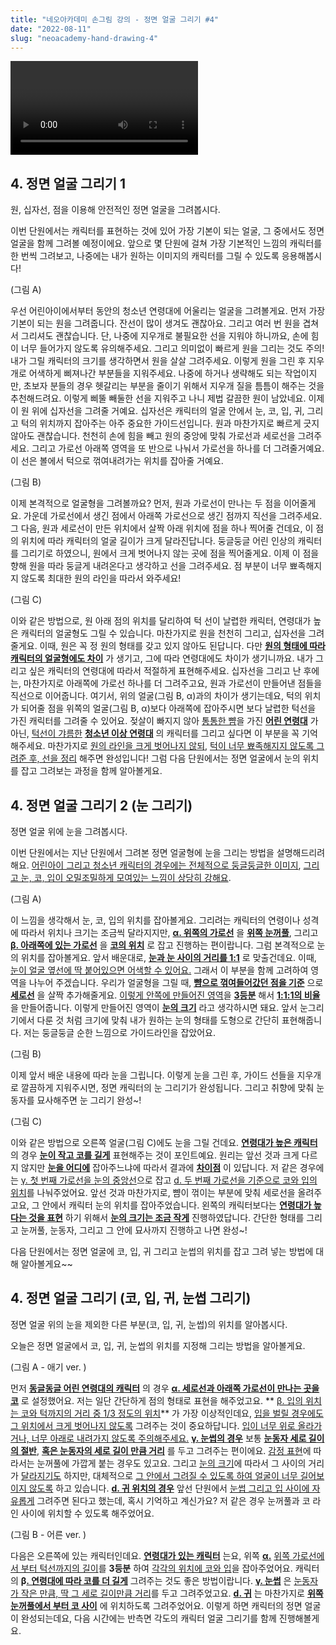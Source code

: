 ```yaml
---
title: "네오아카데미 손그림 강의 - 정면 얼굴 그리기 #4"
date: "2022-08-11"
slug: "neoacademy-hand-drawing-4"
---
```


<Video 
    videoSrcURL="https://www.youtube.com/embed/rXUq6RBJ19M"
    videoTitle="네오아카데미 손그림 강의 - 정면 얼굴 그리기 #4"
/>

## 4. 정면 얼굴 그리기 1
원, 십자선, 점을 이용해 안전적인 정면 얼굴을 그려봅시다.

이번 단원에서는 캐릭터를 표현하는 것에 있어 가장 기본이 되는 얼굴, 그 중에서도 정면 얼굴을 함께 그려볼 예정이에요. 앞으로 몇 단원에 걸쳐 가장 기본적인 느낌의 캐릭터를 한 번씩 그려보고, 나중에는 내가 원하는 이미지의 캐릭터를 그릴 수 있도록 응용해봅시다! 

(그림 A)

우선 어린아이에서부터 동안의 청소년 연령대에 어울리는 얼굴을 그려볼게요.
먼저 가장 기본이 되는 원을 그려줍니다. 잔선이 많이 생겨도 괜찮아요. 그리고 여러 번 원을 겹쳐서 그리셔도 괜찮습니다. 단, 나중에 지우개로 불필요한 선을 지워야 하니까요, 손에 힘이 너무 들어가지 않도록 유의해주세요. 그리고 의미없이 빠르게 원을 그리는 것도 주의! 내가 그릴 캐릭터의 크기를 생각하면서 원을 살살 그려주세요. 이렇게 원을 그린 후 지우개로 어색하게 삐져나간 부분들을 지워주세요. 나중에 하거나 생략해도 되는 작업이지만, 초보자 분들의 경우 헷갈리는 부분을 줄이기 위해서 지우개 질을 틈틈이 해주는 것을 추천해드려요. 이렇게 삐뚤 빼둘한 선을 지워주고 나니 제법 갈끔한 원이 남았네요. 이제 이 원 위에 십자선을 그려줄 거예요. 십자선은 캐릭터의 얼굴 안에서 눈, 코, 입, 귀, 그리고 턱의 위치까지 잡아주는 아주 중요한 가이드선입니다. 원과 마찬가지로 빠르게 긋지 않아도 괜찮습니다. 천천히 손에 힘을 빼고 원의 중앙에 맞춰 가로선과 세로선을 그려주세요. 그리고 가로선 아래쪽 영역을 또 반으로 나눠서 가로선을 하나를 더 그려줄거예요. 이 선은 볼에서 턱으로 꺾여내려가는 위치를 잡아줄 거예요.

(그림 B)

이제 본격적으로 얼굴형을 그려볼까요?
먼저, 원과 가로선이 만나는 두 점을 이어줄게요. 가운데 가로선에서 생긴 점에서 아래쪽 가로선으로 생긴 점까지 직선을 그려주세요. 그 다음, 원과 세로선이 만든 위치에서 살짝 아래 위치에 점을 하나 찍어줄 건데요, 이 점의 위치에 따라 캐릭터의 얼굴 길이가 크게 달라진답니다. 둥글둥글 어린 인상의 캐릭터를 그리기로 하였으니, 원에서 크게 벗어나지 않는 곳에 점을 찍어줄게요. 이제 이 점을 향해 원을 따라 둥글게 내려온다고 생각하고 선을 그려주세요. 점 부분이 너무 뾰족해지지 않도록 최대한 원의 라인을 따라서 와주세요! 

(그림 C)

이와 같은 방법으로, 원 아래 점의 위치를 달리하여 턱 선이 날렵한 캐릭터, 연령대가 높은 캐릭터의 얼굴형도 그릴 수 있습니다. 마찬가지로 원을 천천히 그리고, 십자선을 그려줄게요. 이때, 원은 꼭 정 원의 형태를 갖고 있지 않아도 된답니다. 다만 **<u>원의 형태에 따라</u>** **<u>캐릭터의 얼굴형에도 차이</u>** 가 생기고, 그에 따라 연령대에도 차이가 생기니까요. 내가 그리고 싶은 캐릭터의 연령대에 따라서 적절하게 표현해주세요. 십자선을 그리고 난 후에는, 마찬가지로 아래쪽에 가로선 하나를 더 그려주고요, 원과 가로선이 만들어낸 점들을 직선으로 이어줍니다. 여기서, 위의 얼굴(그림 B, α)과의 차이가 생기는데요, 턱의 위치가 되어줄 점을 위쪽의 얼굴(그림 B, α)보다 아래쪽에 잡아주시면 보다 날렵한 턱선을 가진 캐릭터를 그려줄 수 있어요. 젖살이 빠지지 않아 <u>통통한 뺨</u>을 가진 **<u>어린 연령대</u>** 가 아닌, <u>턱선이 갸름한</u> **<u>청소년 이상 연령대</u>** 의 캐릭터를 그리고 싶다면 이 부분을 꼭 기억해주세요. 마찬가지로 <u>원의 라인을 크게 벗어나지 않되</u>, <u>턱이 너무 뾰족해지지 않도록 그려준 후, 선을 정리</u> 해주면 완성입니다! 그럼 다음 단원에서는 정면 얼굴에서 눈의 위치를 잡고 그려보는 과정을 함께 알아볼게요.

## 4. 정면 얼굴 그리기 2 (눈 그리기)
정면 얼굴 위에 눈을 그려봅시다.

이번 단원에서는 지난 단원에서 그려본 정면 얼굴형에 눈을 그리는 방법을 설명해드리려 해요. <u>어린아이 그리고 청소년 캐릭터의 경우에는 전체적으로 둥글둥글한 이미지</u>, <u>그리고 눈, 코, 입이 오밀조밀하게 모여있는 느낌이 상당히 강해요</u>. 

(그림 A)

이 느낌을 생각해서 눈, 코, 입의 위치를 잡아볼게요. 그리려는 캐릭터의 연령이나 성격에 따라서 위치나 크기는 조금씩 달라지지만,  **<u>α. 위쪽의 가로선</u>** 을 **<u>위쪽 눈꺼풀</u>**, 그리고 **<u>β. 아래쪽에 있는 가로선</u>** 을 **<u>코의 위치</u>** 로 잡고 진행하는 편이랍니다. 그럼 본격적으로 눈의 위치를 잡아볼게요. 앞서 배운대로, **<u>눈과 눈 사이의 거리를 1:1</u>** 로 맞출건데요. 이때, <u>눈이 얼굴 옆선에 딱 붙어있으면 어색할 수 있어요.</u> 그래서 이 부분을 함께 고려하여 영역을 나누어 주겠습니다. 우리가 얼굴형을 그릴 때, **<u>뺨으로 꺾여들어갔던 점을 기준</u>** 으로 **<u>세로선</u>** 을 살짝 추가해줄게요. <u>이렇게 안쪽에 만들어진 영역</u>을 **<u>3등분</u>** 해서 **<u>1:1:1의 비율</u>** 을 만들어줍니다. 이렇게 만들어진 영역이 **<u>눈의 크기</u>** 라고 생각하시면 돼요. 앞서 눈그리기에서 다룬 것 처럼 크기에 맞춰 내가 원하는 눈의 형태를 도형으로 간단히 표현해줍니다. 저는 둥글둥글 순한 느낌으로 가이드라인을 잡았어요. 

(그림 B)

이제 앞서 배운 내용에 따라 눈을 그립니다. 이렇게 눈을 그린 후, 가이드 선들을 지우개로 깔끔하게 지워주시면, 정면 캐릭터의 눈 그리기가 완성됩니다. 그리고 취향에 맞춰 눈동자를 묘사해주면 눈 그리기 완성~!

(그림 C)

이와 같은 방법으로 오른쪽 얼굴(그림 C)에도 눈을 그릴 건데요.
**<u>연령대가 높은 캐릭터</u>** 의 경우 **<u>눈이 작고 코를 길게</u>** 표현해주는 것이 포인트예요. 원리는 앞선 것과 크게 다르지 않지만 **<u>눈을 어디에</u>** 잡아주느냐에 따라서 결과에 **<u>차이점</u>** 이 있답니다. 저 같은 경우에는 <u>γ. 첫 번째 가로선을 눈의 중앙선</u>으로 잡고 <u>d. 두 번째 가로선을 기준으로 코와 입의 위치</u>를 나눠주었어요. 앞선 것과 마찬가지로, 뺨이 꺾이는 부분에 맞춰 세로선을 올려주고요, 그 안에서 캐릭터 눈의 위치를 잡아주었습니다. 왼쪽의 캐릭터보다는 **<u>연령대가 높다는 것을 표현</u>** 하기 위해서 **<u>눈의 크기는 조금 작게</u>** 진행하였답니다. 간단한 형태를 그리고 눈꺼풀, 눈동자, 그리고 그 안에 묘사까지 진행하고 나면 완성~!

다음 단원에서는 정면 얼굴에 코, 입, 귀 그리고 눈썹의 위치를 잡고 그려 넣는 방법에 대해 알아볼게요~~


## 4. 정면 얼굴 그리기 (코, 입, 귀, 눈썹 그리기)
정면 얼굴 위의 눈을 제외한 다른 부분(코, 입, 귀, 눈썹)의 위치를 알아봅시다.

오늘은 정면 얼굴에서 코, 입, 귀, 눈썹의 위치를 지정해 그리는 방법을 알아볼게요.

(그림 A - 애기 ver. )

먼저 **<u>동글동글 어린 연령대의 캐릭터</u>** 의 경우 **<u>α. 세로선과 아래쪽 가로선이 만나는 곳을 코</u>** 로 설정했어요. 저는 일단 간단하게 점의 형태로 표현을 해주었고요. ** <u>β. 입의 위치는 코와 턱까지의 거리 중 1/3 정도의 위치</u>** 가 가장 이상적인데요, <u>입을 벌릴 경우에도 그 위치에서 크게 벗어나지 않도록</u> 그려주는 것이 중요하답니다. <u>입이 너무 위로 올라가거나, 너무 아래로 내려가지 않도록 주의해주세요.</u> **<u>γ. 눈썹의 경우</u>** 보통 **<u>눈동자 세로 길이의 절반</u>**, **<u>혹은 눈동자의 세로 길이 만큼 거리</u>** 를 두고 그려주는 편이에요. <u>감정 표현</u>에 따라서는 눈꺼풀에 가깝게 붙는 경우도 있고요. 그리고 <u>눈의 크기</u>에 따라서 그 사이의 거리가 <u>달라지기도</u> 하지만, 대체적으로 <u>그 안에서 그려질 수 있도록 하여 얼굴이 너무 길어보이지 않도록</u> 하고 있습니다. **<u>d. 귀 위치의 경우</u>** 앞선 단원에서 <u>눈썹 그리고 입 사이에 자유롭게</u> 그려주면 된다고 했는데, 혹시 기억하고 계신가요? 저 같은 경우 눈꺼풀과 코 라인 사이에 위치할 수 있도록 해주었어요.

(그림 B - 어른 ver. ) 

다음은 오른쪽에 있는 캐릭터인데요.
**<u>연령대가 있는 캐릭터</u>** 는요, 위쪽 **<u>α.</u>** <u>위쪽 가로선에서 부터 턱선까지의 길이</u>를 **3등분** 하여 <u>각각의 위치에 코와 입</u>을 잡아주었어요. 캐릭터의 **β<u>. 연령대에 따라 코를 더 길게</u>** 그려주는 것도 좋은 방법이랍니다. **<u>γ. 눈썹</u>** 은 <u>눈동자가 작은 만큼, 딱 그 세로 길이만큼 거리</u>를 두고 그려주었고요. **<u>d. 귀</u>** 는 마찬가지로 **<u>위쪽 눈꺼풀에서 부터 코 사이</u>** 에 위치하도록 그려주었어요. 이렇게 하면 캐릭터의 정면 얼굴이 완성되는데요, 다음 시간에는 반측면 각도의 캐릭터 얼굴 그리기를 함께 진행해볼게요.
